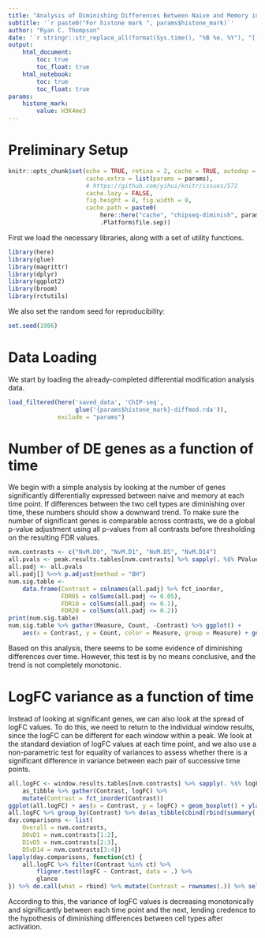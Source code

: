 ```yaml
---
title: "Analysis of Diminishing Differences Between Naive and Memory in CD4 ChIP-Seq dataset"
subtitle: '`r paste0("For histone mark ", params$histone_mark)`'
author: "Ryan C. Thompson"
date: '`r stringr::str_replace_all(format(Sys.time(), "%B %e, %Y"), "[[:space:]]+", " ")`'
output:
    html_document:
        toc: true
        toc_float: true
    html_notebook:
        toc: true
        toc_float: true
params:
    histone_mark:
        value: H3K4me3
---
```


# Preliminary Setup

```r
knitr::opts_chunk$set(echo = TRUE, retina = 2, cache = TRUE, autodep = TRUE,
                      cache.extra = list(params = params),
                      # https://github.com/yihui/knitr/issues/572
                      cache.lazy = FALSE,
                      fig.height = 8, fig.width = 8,
                      cache.path = paste0(
                          here::here("cache", "chipseq-diminish", params$histone_mark),
                          .Platform$file.sep))
```

First we load the necessary libraries, along with a set of utility functions.

```r
library(here)
library(glue)
library(magrittr)
library(dplyr)
library(ggplot2)
library(broom)
library(rctutils)

```

We also set the random seed for reproducibility:

```r
set.seed(1986)
```

# Data Loading

We start by loading the already-completed differential modification analysis data.

```r
load_filtered(here('saved_data', 'ChIP-seq',
                   glue('{params$histone_mark}-diffmod.rda')),
              exclude = "params")
```

# Number of DE genes as a function of time

We begin with a simple analysis by looking at the number of genes significantly differentially expressed between naive and memory at each time point. If differences between the two cell types are diminishing over time, these numbers should show a downward trend. To make sure the number of significant genes is comparable across contrasts, we do a global p-value adjustment using all p-values from all contrasts before thresholding on the resulting FDR values.

```r
nvm.contrasts <- c("NvM.D0", "NvM.D1", "NvM.D5", "NvM.D14")
all.pvals <- peak.results.tables[nvm.contrasts] %>% sapply(. %$% PValue)
all.padj <- all.pvals
all.padj[] %<>% p.adjust(method = "BH")
num.sig.table <-
    data.frame(Contrast = colnames(all.padj) %>% fct_inorder,
               FDR05 = colSums(all.padj <= 0.05),
               FDR10 = colSums(all.padj <= 0.1),
               FDR20 = colSums(all.padj <= 0.2))
print(num.sig.table)
num.sig.table %>% gather(Measure, Count, -Contrast) %>% ggplot() +
    aes(x = Contrast, y = Count, color = Measure, group = Measure) + geom_point() + geom_line()
```

Based on this analysis, there seems to be some evidence of diminishing differences over time. However, this test is by no means conclusive, and the trend is not completely monotonic.

# LogFC variance as a function of time

Instead of looking at significant genes, we can also look at the spread of logFC values. To do this, we need to return to the individual window results, since the logFC can be different for each window within a peak. We look at the standard deviation of logFC values at each time point, and we also use a non-parametric test for equality of variances to assess whether there is a significant difference in variance between each pair of successive time points.

```r
all.logFC <- window.results.tables[nvm.contrasts] %>% sapply(. %$% logFC) %>%
    as_tibble %>% gather(Contrast, logFC) %>%
    mutate(Contrast = fct_inorder(Contrast))
ggplot(all.logFC) + aes(x = Contrast, y = logFC) + geom_boxplot() + ylab("Window logFC")
all.logFC %>% group_by(Contrast) %>% do(as_tibble(cbind(rbind(summary(.$logFC)), `Std. Dev.` = sd(.$logFC))))
day.comparisons <- list(
    Overall = nvm.contrasts,
    D0vD1 = nvm.contrasts[1:2],
    D1vD5 = nvm.contrasts[2:3],
    D5vD14 = nvm.contrasts[3:4])
lapply(day.comparisons, function(ct) {
    all.logFC %>% filter(Contrast %in% ct) %>%
        fligner.test(logFC ~ Contrast, data = .) %>%
        glance
}) %>% do.call(what = rbind) %>% mutate(Contrast = rownames(.)) %>% select(Contrast, everything())
```

According to this, the variance of logFC values is decreasing monotonically and significantly between each time point and the next, lending credence to the hypothesis of diminishing differences between cell types after activation.
